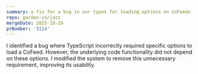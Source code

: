 ```yaml
---
summary: a fix for a bug in our types for loading options on CoFeeds
repo: garden-co/jazz
mergeDate: 2025-10-29
prNumber: '3114'
---
```

I identified a bug where TypeScript incorrectly required specific options to load a CoFeed. However, the underlying code functionality did not depend on these options. I modified the system to remove this unnecessary requirement, improving its usability.
